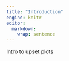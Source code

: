 ```yaml
---
title: "Introduction"
engine: knitr
editor: 
  markdown: 
    wrap: sentence
---
```


Intro to upset plots